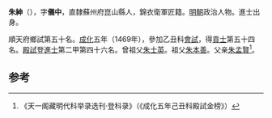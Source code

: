 '''朱紳'''（{{bd|1437年||？}}），字'''儀中'''，直隸蘇州府崑山縣人，錦衣衛軍匠籍。[[明朝|明朝]]政治人物。進士出身。

順天府鄉試第五十名。[[成化|成化]]五年（1469年），參加乙丑科[[會試|會試]]，得[[貢士|貢士]]第五十四名。[[殿試|殿試]]登[[進士|進士]]第二甲第四十六名。曾祖父[[朱士英|朱士英]]。祖父[[朱本善|朱本善]]。父亲[[朱孟賢|朱孟賢]]<ref>《天一阁藏明代科举录选刊·登科录》（《成化五年己丑科殿試金榜》）</ref>。

==参考==
{{reflist}}
{{明朝人物小作品}}
{{成化五年己丑科殿試金榜}}